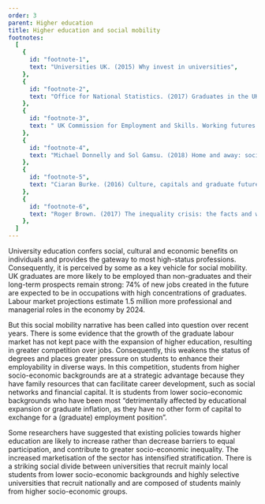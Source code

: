 ```yaml
---
order: 3
parent: Higher education
title: Higher education and social mobility
footnotes:
  [
    {
      id: "footnote-1",
      text: "Universities UK. (2015) Why invest in universities",
    },
    {
      id: "footnote-2",
      text: "Office for National Statistics. (2017) Graduates in the UK labour market.",
    },
    {
      id: "footnote-3",
      text: " UK Commission for Employment and Skills. Working futures 2014-2024.",
    },
    {
      id: "footnote-4",
      text: "Michael Donnelly and Sol Gamsu. (2018) Home and away: social, ethnic and spatial inequalities in student mobility. The Sutton Trust.",
    },
    {
      id: "footnote-5",
      text: "Ciaran Burke. (2016) Culture, capitals and graduate futures: Degrees of class. Routledge. P. 56.",
    },
    {
      id: "footnote-6",
      text: "Roger Brown. (2017) The inequality crisis: the facts and what we can do about it. Policy Press.",
    },
  ]
---
```



University education confers social, cultural and economic benefits on
individuals and provides the gateway to most high-status
professions.<FootnoteLink text="1"/> Consequently, it
is perceived by some as a key vehicle for social mobility. UK graduates are more
likely to be employed than non-graduates and their long-term prospects remain
strong:<FootnoteLink text="2"/> 74% of new jobs
created in the future are expected to be in occupations with high concentrations
of graduates. Labour market projections estimate 1.5 million more professional
and managerial roles in the economy by 2024.<FootnoteLink
text="3"/>

<ResearchImage imageName="higher-education-and-social-mobility.jpg" />

But this social mobility narrative has been called into question over recent
years. There is some evidence that the growth of the graduate labour market has
not kept pace with the expansion of higher education, resulting in greater
competition over jobs. Consequently, this weakens the status of degrees and
places greater pressure on students to enhance their employability in diverse
ways. In this competition, students from higher socio-economic backgrounds are
at a strategic advantage because they have family resources that can facilitate
career development, such as social networks and financial capital. It is
students from lower socio-economic backgrounds who have been most “detrimentally
affected by educational expansion or graduate inflation, as they have no other
form of capital to exchange for a (graduate) employment position”.<FootnoteLink
text="4"/>

Some researchers have suggested that existing policies towards higher education
are likely to increase rather than decrease barriers to equal participation, and
contribute to greater socio-economic inequality.<FootnoteLink
text="5"/> The increased marketisation of the sector
has intensified stratification. There is a striking social divide between
universities that recruit mainly local students from lower socio-economic
backgrounds and highly selective universities that recruit nationally and are
composed of students mainly from higher socio-economic groups.
